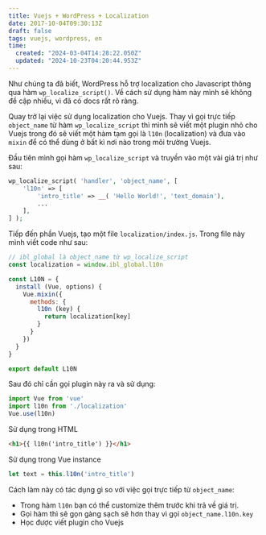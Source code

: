 ```yaml
---
title: Vuejs + WordPress + Localization
date: 2017-10-04T09:30:13Z
draft: false
tags: vuejs, wordpress, en
time:
  created: "2024-03-04T14:28:22.050Z"
  updated: "2024-10-23T04:20:44.953Z"
---
```


Như chúng ta đã biết, WordPress hỗ trợ localization cho Javascript thông qua hàm `wp_localize_script()`. Về cách sử dụng hàm này mình sẽ không đề cập nhiều, vì đã có docs rất rõ ràng.

Quay trở lại việc sử dụng localization cho Vuejs. Thay vì gọi trực tiếp `object_name` từ hàm `wp_localize_script` thì mình sẽ viết một plugin nhỏ cho Vuejs trong đó sẽ viết một hàm tạm gọi là `l10n` (localization) và đưa vào `mixin` để có thể dùng ở bất kì nơi nào trong môi trường Vuejs.

Đầu tiên mình gọi hàm `wp_localize_script` và truyền vào một vài giá trị như sau:

```php
wp_localize_script( 'handler', 'object_name', [
    'l10n' => [
        'intro_title' => __( 'Hello World!', 'text_domain'),
        ...
    ],
] );
```

Tiếp đến phần Vuejs, tạo một file `localization/index.js`. Trong file này mình viết code như sau:

```js
// ibl_global là object_name từ wp_localize_script
const localization = window.ibl_global.l10n 

const L10N = {
  install (Vue, options) {
    Vue.mixin({
      methods: {
        l10n (key) {
          return localization[key]
        }
      }
    })
  }
}

export default L10N
```

Sau đó chỉ cần gọi plugin này ra và sử dụng:

```js
import Vue from 'vue'
import l10n from './localization'
Vue.use(l10n)
```

Sử dụng trong HTML

```html
<h1>{{ l10n('intro_title') }}</h1>
```

Sử dụng trong Vue instance

```js
let text = this.l10n('intro_title')
```

Cách làm này có tác dụng gì so với việc gọi trực tiếp từ `object_name`:

- Trong hàm `l10n` bạn có thể customize thêm trước khi trả về giá trị.
- Gọi hàm thì sẽ gọn gàng sạch sẽ hơn thay vì gọi `object_name.l10n.key`
- Học được viết plugin cho Vuejs
